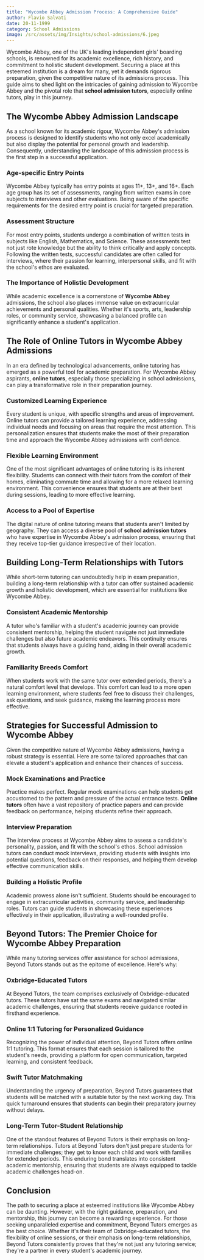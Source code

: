 ```yaml
---
title: "Wycombe Abbey Admission Process: A Comprehensive Guide"
author: Flavio Salvati
date: 20-11-1999
category: School Admissions
image: /src/assets/img/Insights/school-admissions/6.jpeg
---
```



Wycombe Abbey, one of the UK's leading independent girls' boarding schools, is renowned for its academic excellence, rich history, and commitment to holistic student development. Securing a place at this esteemed institution is a dream for many, yet it demands rigorous preparation, given the competitive nature of its admissions process. This guide aims to shed light on the intricacies of gaining admission to Wycombe Abbey and the pivotal role that **school admission tutors**, especially online tutors, play in this journey.

## The Wycombe Abbey Admission Landscape

As a school known for its academic rigour, Wycombe Abbey's admission process is designed to identify students who not only excel academically but also display the potential for personal growth and leadership. Consequently, understanding the landscape of this admission process is the first step in a successful application.

### Age-specific Entry Points

Wycombe Abbey typically has entry points at ages 11+, 13+, and 16+. Each age group has its set of assessments, ranging from written exams in core subjects to interviews and other evaluations. Being aware of the specific requirements for the desired entry point is crucial for targeted preparation.

### Assessment Structure

For most entry points, students undergo a combination of written tests in subjects like English, Mathematics, and Science. These assessments test not just rote knowledge but the ability to think critically and apply concepts. Following the written tests, successful candidates are often called for interviews, where their passion for learning, interpersonal skills, and fit with the school's ethos are evaluated.

### The Importance of Holistic Development

While academic excellence is a cornerstone of **Wycombe Abbey** admissions, the school also places immense value on extracurricular achievements and personal qualities. Whether it's sports, arts, leadership roles, or community service, showcasing a balanced profile can significantly enhance a student's application.

## The Role of Online Tutors in Wycombe Abbey Admissions

In an era defined by technological advancements, online tutoring has emerged as a powerful tool for academic preparation. For Wycombe Abbey aspirants, **online tutors**, especially those specializing in school admissions, can play a transformative role in their preparation journey.

### Customized Learning Experience

Every student is unique, with specific strengths and areas of improvement. Online tutors can provide a tailored learning experience, addressing individual needs and focusing on areas that require the most attention. This personalization ensures that students make the most of their preparation time and approach the Wycombe Abbey admissions with confidence.

### Flexible Learning Environment

One of the most significant advantages of online tutoring is its inherent flexibility. Students can connect with their tutors from the comfort of their homes, eliminating commute time and allowing for a more relaxed learning environment. This convenience ensures that students are at their best during sessions, leading to more effective learning.

### Access to a Pool of Expertise

The digital nature of online tutoring means that students aren't limited by geography. They can access a diverse pool of **school admission tutors** who have expertise in Wycombe Abbey's admission process, ensuring that they receive top-tier guidance irrespective of their location.

## Building Long-Term Relationships with Tutors

While short-term tutoring can undoubtedly help in exam preparation, building a long-term relationship with a tutor can offer sustained academic growth and holistic development, which are essential for institutions like Wycombe Abbey.

### Consistent Academic Mentorship

A tutor who's familiar with a student's academic journey can provide consistent mentorship, helping the student navigate not just immediate challenges but also future academic endeavors. This continuity ensures that students always have a guiding hand, aiding in their overall academic growth.

### Familiarity Breeds Comfort

When students work with the same tutor over extended periods, there's a natural comfort level that develops. This comfort can lead to a more open learning environment, where students feel free to discuss their challenges, ask questions, and seek guidance, making the learning process more effective.

## Strategies for Successful Admission to Wycombe Abbey

Given the competitive nature of Wycombe Abbey admissions, having a robust strategy is essential. Here are some tailored approaches that can elevate a student's application and enhance their chances of success.

### Mock Examinations and Practice

Practice makes perfect. Regular mock examinations can help students get accustomed to the pattern and pressure of the actual entrance tests. **Online tutors** often have a vast repository of practice papers and can provide feedback on performance, helping students refine their approach.

### Interview Preparation

The interview process at Wycombe Abbey aims to assess a candidate's personality, passion, and fit with the school's ethos. School admission tutors can conduct mock interviews, providing students with insights into potential questions, feedback on their responses, and helping them develop effective communication skills.

### Building a Holistic Profile

Academic prowess alone isn't sufficient. Students should be encouraged to engage in extracurricular activities, community service, and leadership roles. Tutors can guide students in showcasing these experiences effectively in their application, illustrating a well-rounded profile.

## Beyond Tutors: The Premier Choice for Wycombe Abbey Preparation

While many tutoring services offer assistance for school admissions, Beyond Tutors stands out as the epitome of excellence. Here's why:

### Oxbridge-Educated Tutors

At Beyond Tutors, the team comprises exclusively of Oxbridge-educated tutors. These tutors have sat the same exams and navigated similar academic challenges, ensuring that students receive guidance rooted in firsthand experience.

### Online 1:1 Tutoring for Personalized Guidance

Recognizing the power of individual attention, Beyond Tutors offers online 1:1 tutoring. This format ensures that each session is tailored to the student's needs, providing a platform for open communication, targeted learning, and consistent feedback.

### Swift Tutor Matchmaking

Understanding the urgency of preparation, Beyond Tutors guarantees that students will be matched with a suitable tutor by the next working day. This quick turnaround ensures that students can begin their preparatory journey without delays.

### Long-Term Tutor-Student Relationship

One of the standout features of Beyond Tutors is their emphasis on long-term relationships. Tutors at Beyond Tutors don't just prepare students for immediate challenges; they get to know each child and work with families for extended periods. This enduring bond translates into consistent academic mentorship, ensuring that students are always equipped to tackle academic challenges head-on.

## Conclusion

The path to securing a place at esteemed institutions like Wycombe Abbey can be daunting. However, with the right guidance, preparation, and mentorship, this journey can become a rewarding experience. For those seeking unparalleled expertise and commitment, Beyond Tutors emerges as the best choice. Whether it's their team of Oxbridge-educated tutors, the flexibility of online sessions, or their emphasis on long-term relationships, Beyond Tutors consistently proves that they're not just any tutoring service; they're a partner in every student's academic journey.